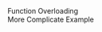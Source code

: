

<section>
  <SectionTitle>Function Overloading</SectionTitle>
</section>

<section>
  <PreCode
    code={fs.readFileSync(__dirname + '/function-overloading.ts')}
  ></PreCode>
  <div className="fragment fade-in">
    <ExternalLink href="//bitbucket.org/mathildetech/alauda-common-snippet/src/master/projects/alauda-common-lib/src/lib/permission/k8s-permission.service.ts#lines-46:207">
      More Complicate Example
    </ExternalLink>
  </div>
</section>
